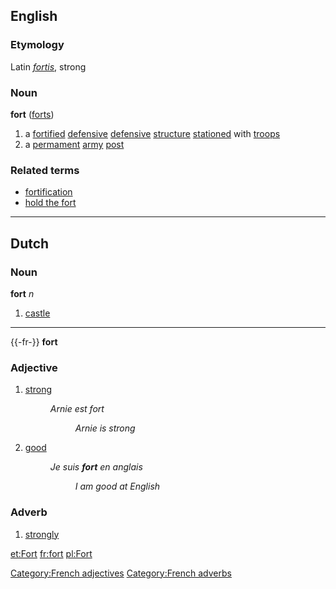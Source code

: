 ==English==
===Etymology===
Latin ''[[fortis]]'', strong

===Noun===
'''fort''' ([[forts]])

# a [[fortify|fortified]] [[defensive]] [[defensive]] [[structure]] [[station]]ed with [[troops]]
# a [[permament]] [[army]] [[post]]

===Related terms===
* [[fortification]]
* [[hold the fort]]

----

==Dutch==
===Noun===
'''fort''' ''n''

# [[castle]]
----

{{-fr-}}
'''fort'''
===Adjective===
# [[strong]]
#:''Arnie est fort''
#::''Arnie is strong''
# [[good]]
#:''Je suis '''fort''' en anglais''
#::''I am good at English''
[[Category:French adjectives]]
===Adverb===
# [[strongly]]
[[Category:French adverbs]]
[[et:Fort]]
[[fr:fort]]
[[pl:Fort]]